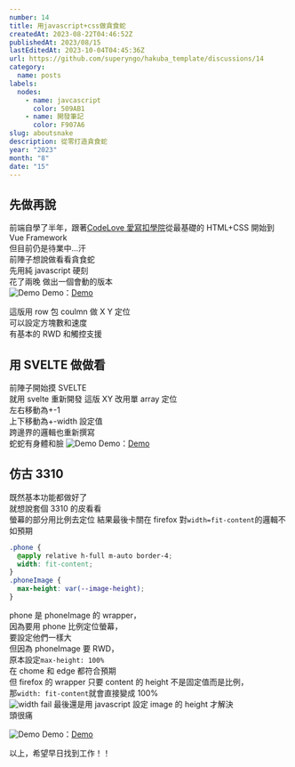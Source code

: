```yaml
---
number: 14
title: 用javascript+css做貪食蛇
createdAt: 2023-08-22T04:46:52Z
publishedAt: 2023/08/15
lastEditedAt: 2023-10-04T04:45:36Z
url: https://github.com/superyngo/hakuba_template/discussions/14
category:
  name: posts
labels:
  nodes:
    - name: javcascript
      color: 509AB1
    - name: 開發筆記
      color: F907A6
slug: aboutsnake
description: 從零打造貪食蛇
year: "2023"
month: "8"
date: "15"
---
```



## 先做再說

前端自學了半年，跟著[CodeLove 愛寫扣學院](https://codelove.tw/)從最基礎的 HTML+CSS 開始到 Vue Framework  
但目前仍是待業中...汗  
前陣子想說做看看貪食蛇  
先用純 javascript 硬刻  
花了兩晚 做出一個會動的版本  
![Demo](/projects/snake-old.png)
Demo：[Demo](https://superyngo.github.io/snake_spaghetti_style_code/)

這版用 row 包 coulmn 做 X Y 定位  
可以設定方塊數和速度  
有基本的 RWD 和觸控支援

## 用 SVELTE 做做看

前陣子開始摸 SVELTE  
就用 svelte 重新開發
這版 XY 改用單 array 定位  
左右移動為+-1  
上下移動為+-width 設定值  
跨邊界的邏輯也重新撰寫  
蛇蛇有身體和臉
![Demo](/projects/snake.png)
Demo：[Demo](https://superyngo.github.io/snake_svelte3/)

## 仿古 3310

既然基本功能都做好了  
就想說套個 3310 的皮看看  
螢幕的部分用比例去定位
結果最後卡關在
firefox 對`width=fit-content`的邏輯不如預期

```css
.phone {
  @apply relative h-full m-auto border-4;
  width: fit-content;
}
.phoneImage {
  max-height: var(--image-height);
}
```

phone 是 phoneImage 的 wrapper，  
因為要用 phone 比例定位螢幕，  
要設定他們一樣大  
但因為 phoneImage 要 RWD，  
原本設定`max-height: 100%`  
在 chome 和 edge 都符合預期  
但 firefox 的 wrapper 只要 content 的 height 不是固定值而是比例，  
那`width: fit-content`就會直接變成 100%  
![width fail](/projects/width_fail.png)
最後還是用 javascript 設定 image 的 height 才解決  
頭很痛

![Demo](/projects/snake3310.png)
Demo：[Demo](https://yafdn.vercel.app/projects/Notkia3310)

以上，希望早日找到工作！！
